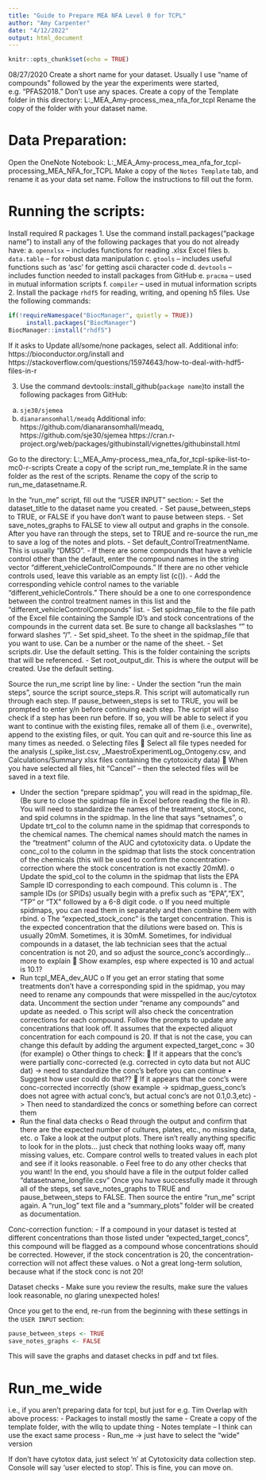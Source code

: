 ```yaml
---
title: "Guide to Prepare MEA NFA Level 0 for TCPL"
author: "Amy Carpenter"
date: "4/12/2022"
output: html_document
---
```


```r
knitr::opts_chunk$set(echo = TRUE)
```

08/27/2020
Create a short name for your dataset. Usually I use “name of compounds” followed by the year the experiments were started, e.g. “PFAS2018.” Don’t use any spaces.
Create a copy of the Template folder in this directory: L:\Lab\NHEERL_MEA\Carpenter_Amy\pre-process_mea_nfa_for_tcpl
Rename the copy of the folder with your dataset name.

# Data Preparation:
Open the OneNote Notebook: L:\Lab\NHEERL_MEA\Carpenter_Amy\pre-process_mea_nfa_for_tcpl\Pre-processing_MEA_NFA_for_TCPL
Make a copy of the `Notes Template` tab, and rename it as your data set name.
Follow the instructions to fill out the form.

# Running the scripts:
Install required R packages
1.	Use the command install.packages(“package name”) to install any of the following packages that you do not already have:
a.	`openxlsx` – includes functions for reading .xlsx Excel files
b.	`data.table` – for robust data manipulation
c.	`gtools` – includes useful functions such as ‘asc’ for getting ascii character code
d.	`devtools` – includes function needed to install packages from GitHub
e.	`pracma` – used in mutual information scripts
f.	`compiler` – used in mutual information scripts
2.	Install the package `rhdf5` for reading, writing, and opening h5 files. Use the following commands:

```r
if(!requireNamespace("BiocManager", quietly = TRUE))
     install.packages("BiocManager")
BiocManager::install("rhdf5")
```

If it asks to Update all/some/none packages, select all.
Additional info: https://bioconductor.org/install and  https://stackoverflow.com/questions/15974643/how-to-deal-with-hdf5-files-in-r

3.	Use the command devtools::install_github(`package name`)to install the following packages from GitHub:
a.	`sje30/sjemea`
b.	`dianaransomhall/meadq`
Additional info: https://github.com/dianaransomhall/meadq, https://github.com/sje30/sjemea
https://cran.r-project.org/web/packages/githubinstall/vignettes/githubinstall.html

Go to the directory: L:\Lab\NHEERL_MEA\Carpenter_Amy\pre-process_mea_nfa_for_tcpl\nfa-spike-list-to-mc0-r-scripts\R
Create a copy of the script run_me_template.R in the same folder as the rest of the scripts. Rename the copy of the scrip to run_me_datasetname.R. 

In the “run_me” script, fill out the “USER INPUT” section:
-	Set the dataset_title to the dataset name you created.
-	Set pause_between_steps to TRUE, or FALSE if you have don’t want to pause between steps.
-	Set save_notes_graphs to FALSE to view all output and graphs in the console. After you have ran through the steps, set to TRUE and re-source the run_me to save a log of the notes and plots.
-	Set default_ControlTreatmentName. This is usually “DMSO”. 
-	If there are some compounds that have a vehicle control other than the default, enter the compound names in the string vector “different_vehicleControlCompounds.” If there are no other vehicle controls used, leave this variable as an empty list (c()).
-	Add the corresponding vehicle control names to the variable “different_vehicleControls.” There should be a one to one correspondence between the control treatment names in this list and the “different_vehicleControlCompounds” list.
-	Set spidmap_file to the file path of the Excel file containing the Sample ID’s and stock concentrations of the compounds in the current data set. Be sure to change all backslashes “\” to forward slashes “/”.
-	Set spid_sheet. To the sheet in the spidmap_file that you want to use. Can be a number or the name of the sheet. 
-	Set scripts.dir. Use the default setting. This is the folder containing the scripts that will be referenced. 
-	Set root_output_dir. This is where the output will be created. Use the default setting. 

Source the run_me script line by line:
-	Under the section “run the main steps”, source the script source_steps.R. This script will automatically run through each step. If pause_between_steps is set to TRUE, you will be prompted to enter y/n before continuing each step. The script will also check if a step has been run before. If so, you will be able to select if you want to continue with the existing files, remake all of them (i.e., overwrite), append to the existing files, or quit. You can quit and re-source this line as many times as needed.
o	Selecting files
	Select all file types needed for the analysis (_spike_list.csv, _MaestroExperimentLog_Ontogeny.csv, and Calculations/Summary xlsx files containing the cytotoxicity data)
	When you have selected all files, hit “Cancel” – then the selected files will be saved in a text file.

-	Under the section “prepare spidmap”, you will read in the spidmap_file. (Be sure to close the spidmap file in Excel before reading the file in R). You will need to standardize the names of the treatment, stock_conc, and spid columns in the spidmap. In the line that says “setnames”,
o	Update trt_col to the column name in the spidmap that corresponds to the chemical names. The chemical names should match the names in the “treatment” column of the AUC and cytotoxicity data.
o	Update the conc_col to the column in the spidmap that lists the stock concentration of the chemicals (this will be used to confirm the concentration-correction where the stock concentration is not exactly 20mM).
o	Update the spid_col to the column in the spidmap that lists the EPA Sample ID corresponding to each compound. This column is . The sample IDs (or SPIDs) usually begin with a prefix such as “EPA”,“EX”, “TP” or “TX” followed by a 6-8 digit code.
o	If you need multiple spidmaps, you can read them in separately and then combine them with rbind.
o	The “expected_stock_conc” is the target concentration. This is the expected concentration that the dilutions were based on. This is usually 20mM. Sometimes, it is 30mM. Sometimes, for individual compounds in a dataset, the lab technician sees that the actual concentration is not 20, and so adjust the source_conc’s accordingly… more to explain
	Show examples, esp where expected is 10 and actual is 10.1?
-	Run tcpl_MEA_dev_AUC
o	If you get an error stating that some treatments don’t have a corresponding spid in the spidmap, you may need to rename any compounds that were misspelled in the auc/cytotox data. Uncomment the section under “rename any compounds” and update as needed.
o	This script will also check the concentration corrections for each compound. Follow the prompts to update any concentrations that look off. It assumes that the expected aliquot concentration for each compound is 20. If that is not the case, you can change this default by adding the argument expected_target_conc = 30 (for example)
o	Other things to check:
	If it appears that the conc’s were partially conc-corrected (e.g. corrected in cyto data but not AUC dat) -> need to standardize the conc’s before you can continue	
•	Suggest how user could do that??
	If it appears that the conc’s were conc-corrected incorrectly (show example -> spidmap_guess_conc’s does not agree with actual conc’s, but actual conc’s are not 0.1,0.3,etc) -> Then need to standardized the concs or something before can correct them
-	Run the final data checks
o	Read through the output and confirm that there are the expected number of cultures, plates, etc., no missing data, etc.
o	Take a look at the output plots. There isn’t really anything specific to look for in the plots… just check that nothing looks waay off, many missing values, etc. Compare control wells to treated values in each plot and see if it looks reasonable.
o	Feel free to do any other checks that you want!
In the end, you should have a file in the output folder called “datasetname_longfile.csv”
Once you have successfully made it through all of the steps, set save_notes_graphs to TRUE and pause_between_steps to FALSE. Then source the entire “run_me” script again. A “run_log” text file and a “summary_plots” folder will be created as documentation.

Conc-correction function:
-	If a compound in your dataset is tested at different concentrations than those listed under “expected_target_concs”, this compound will be flagged as a compound whose concentrations should be corrected. However, if the stock concentration is 20, the concentration-correction will not affect these values.
o	Not a great long-term solution, because what if the stock conc is not 20!

Dataset checks
-	Make sure you review the results, make sure the values look reasonable, no glaring unexpected holes!

Once you get to the end, re-run from the beginning with these settings in the `USER INPUT` section: 
```r
pause_between_steps <- TRUE
save_notes_graphs <- FALSE
```

This will save the graphs and dataset checks in pdf and txt files.


# Run_me_wide
i.e., if you aren’t preparing data for tcpl, but just for e.g. Tim
Overlap with above process:
-	Packages to install mostly the same
-	Create a copy of the template folder, with the wllq to update thing
-	Notes template – I think can use the exact same process 
-	Run_me -> just have to select the “wide” version

If don’t have cytotox data, just select ‘n’ at Cytotoxicity data collection step.
Console will say ‘user elected to stop’. This is fine, you can move on.
